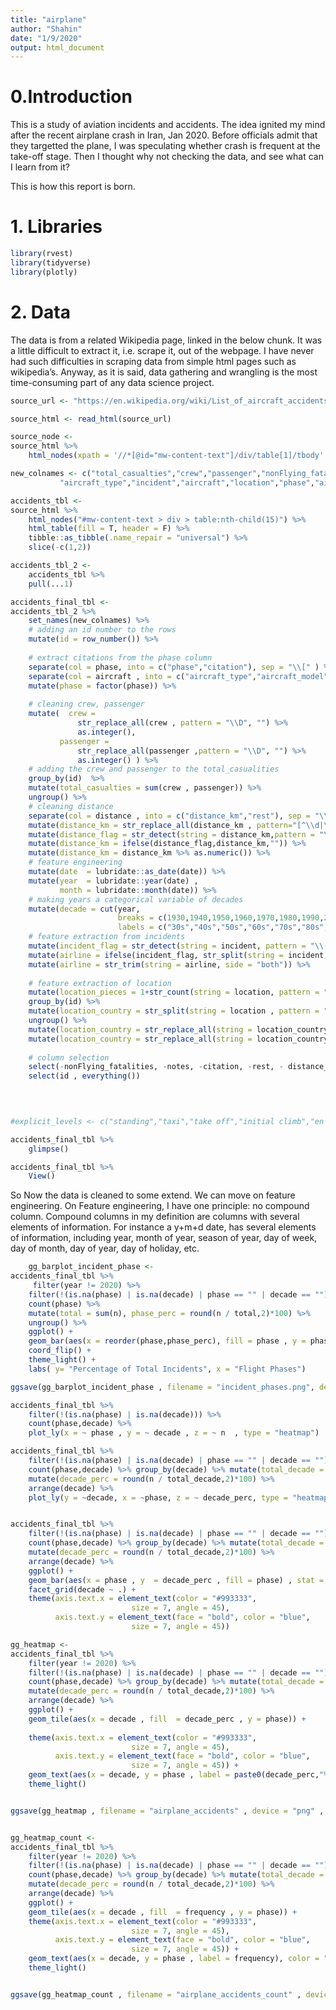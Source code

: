 ```yaml
---
title: "airplane"
author: "Shahin"
date: "1/9/2020"
output: html_document
---
```

# 0.Introduction 

This is a study of aviation incidents and accidents. The idea ignited my mind after the recent airplane crash in Iran, Jan 2020. Before officials admit that they targetted the plane, I was speculating whether crash is frequent at the take-off stage. Then I thought why not checking the data, and see what can I learn from it? 

This is how this report is born. 

# 1. Libraries
```r
library(rvest)
library(tidyverse)
library(plotly)
```

# 2. Data

The data is from a related Wikipedia page, linked in the below chunk. It was a little difficult to extract it, i.e. scrape it, out of the webpage. I have never had such difficulties in scraping data from simple html pages such as wikipedia's. Anyway, as it is said, data gathering and wrangling is the most time-consuming part of any data science project. 

```r
source_url <- "https://en.wikipedia.org/wiki/List_of_aircraft_accidents_and_incidents_resulting_in_at_least_50_fatalities"

source_html <- read_html(source_url)

source_node <- 
source_html %>% 
    html_nodes(xpath = '//*[@id="mw-content-text"]/div/table[1]/tbody' )

new_colnames <- c("total_casualties","crew","passenger","nonFlying_fatalities","notes",
           "aircraft_type","incident","aircraft","location","phase","airport","distance","date")

accidents_tbl <- 
source_html %>% 
    html_nodes("#mw-content-text > div > table:nth-child(15)") %>% 
    html_table(fill = T, header = F) %>% 
    tibble::as_tibble(.name_repair = "universal") %>% 
    slice(-c(1,2))

accidents_tbl_2 <- 
    accidents_tbl %>% 
    pull(...1)

accidents_final_tbl <- 
accidents_tbl_2 %>% 
    set_names(new_colnames) %>% 
    # adding an id number to the rows 
    mutate(id = row_number()) %>% 
    
    # extract citations from the phase column
    separate(col = phase, into = c("phase","citation"), sep = "\\[" ) %>%     
    separate(col = aircraft , into = c("aircraft_type","aircraft_model"),remove = T) %>%
    mutate(phase = factor(phase)) %>%
    
    # cleaning crew, passenger  
    mutate(  crew =
               str_replace_all(crew , pattern = "\\D", "") %>%
               as.integer(),
           passenger =
               str_replace_all(passenger ,pattern = "\\D", "") %>%
               as.integer() ) %>% 
    # adding the crew and passenger to the total_casualities 
    group_by(id)  %>% 
    mutate(total_casualties = sum(crew , passenger)) %>% 
    ungroup() %>% 
    # cleaning distance 
    separate(col = distance , into = c("distance_km","rest"), sep = "\\s" , remove = T ,extra = "drop" , fill = "right" ) %>% 
    mutate(distance_km = str_replace_all(distance_km , pattern="[^\\d|\\.]", replacement = "" )) %>%
    mutate(distance_flag = str_detect(string = distance_km,pattern = "\\d")) %>% 
    mutate(distance_km = ifelse(distance_flag,distance_km,"")) %>% 
    mutate(distance_km = distance_km %>% as.numeric()) %>% 
    # feature engineering 
    mutate(date  = lubridate::as_date(date)) %>% 
    mutate(year  = lubridate::year(date) ,
           month = lubridate::month(date)) %>% 
    # making years a categorical variable of decades 
    mutate(decade = cut(year,
                        breaks = c(1930,1940,1950,1960,1970,1980,1990,2000,2010,2021),
                        labels = c("30s","40s","50s","60s","70s","80s","90s","2000-2010","2010-2020"))) %>% 
    # feature extraction from incidents 
    mutate(incident_flag = str_detect(string = incident, pattern = "\\(" )) %>% 
    mutate(airline = ifelse(incident_flag, str_split(string = incident, pattern = "\\(", simplify = T)[,1] , str_split(string = incident, pattern = "\\d", simplify = T)[,1] )) %>%
    mutate(airline = str_trim(string = airline, side = "both")) %>% 
    
    # feature extraction of location 
    mutate(location_pieces = 1+str_count(string = location, pattern = ",")) %>% 
    group_by(id) %>% 
    mutate(location_country = str_split(string = location , pattern = ",", simplify = T)[,location_pieces]) %>% 
    ungroup() %>% 
    mutate(location_country = str_replace_all(string = location_country, pattern = "[:punct:]", replacement = "")) %>% 
    mutate(location_country = str_replace_all(string = location_country, pattern = "[:digit:]", replacement = "")) %>% 
    
    # column selection 
    select(-nonFlying_fatalities, -notes, -citation, -rest, - distance_flag, -incident_flag, - location_pieces) %>% 
    select(id , everything())
    

    

#explicit_levels <- c("standing","taxi","take off","initial climb","en route","maneuvering","approach","landing","unknown")    

accidents_final_tbl %>% 
    glimpse()

accidents_final_tbl %>% 
    View()

```

So Now the data is cleaned to some extend. We can move on feature engineering. On Feature engineering, I have one principle: no compound column. Compound columns in my definition are columns with several elements of information. For instance a y+m+d date, has several elements of information, including year, month of year, season of year, day of week, day of month, day of year, day of holiday, etc. 


```r
    gg_barplot_incident_phase <- 
accidents_final_tbl %>% 
     filter(year != 2020) %>% 
    filter(!(is.na(phase) | is.na(decade) | phase == "" | decade == "")) %>% 
    count(phase) %>%
    mutate(total = sum(n), phase_perc = round(n / total,2)*100) %>% 
    ungroup() %>% 
    ggplot() + 
    geom_bar(aes(x = reorder(phase,phase_perc), fill = phase , y = phase_perc), stat = "identity") + 
    coord_flip() + 
    theme_light() + 
    labs( y= "Percentage of Total Incidents", x = "Flight Phases")

ggsave(gg_barplot_incident_phase , filename = "incident_phases.png", device = "png", dpi =  300)

```

```r
accidents_final_tbl %>% 
    filter(!(is.na(phase) | is.na(decade))) %>% 
    count(phase,decade) %>% 
    plot_ly(x = ~ phase , y = ~ decade , z = ~ n  , type = "heatmap")
```

```r
accidents_final_tbl %>% 
    filter(!(is.na(phase) | is.na(decade) | phase == "" | decade == "")) %>% 
    count(phase,decade) %>% group_by(decade) %>% mutate(total_decade = sum(n)) %>%
    mutate(decade_perc = round(n / total_decade,2)*100) %>% 
    arrange(decade) %>% 
    plot_ly(y = ~decade, x = ~phase, z = ~ decade_perc, type = "heatmap")


accidents_final_tbl %>% 
    filter(!(is.na(phase) | is.na(decade) | phase == "" | decade == "")) %>% 
    count(phase,decade) %>% group_by(decade) %>% mutate(total_decade = sum(n)) %>%
    mutate(decade_perc = round(n / total_decade,2)*100) %>% 
    arrange(decade) %>% 
    ggplot() + 
    geom_bar(aes(x = phase , y  = decade_perc , fill = phase) , stat = "identity") + 
    facet_grid(decade ~ .) + 
    theme(axis.text.x = element_text(color = "#993333", 
                           size = 7, angle = 45),
          axis.text.y = element_text(face = "bold", color = "blue", 
                           size = 7, angle = 45))

gg_heatmap <- 
accidents_final_tbl %>% 
    filter(year != 2020) %>% 
    filter(!(is.na(phase) | is.na(decade) | phase == "" | decade == "")) %>% 
    count(phase,decade) %>% group_by(decade) %>% mutate(total_decade = sum(n)) %>%
    mutate(decade_perc = round(n / total_decade,2)*100) %>% 
    arrange(decade) %>% 
    ggplot() + 
    geom_tile(aes(x = decade , fill  = decade_perc , y = phase)) + 
    
    theme(axis.text.x = element_text(color = "#993333", 
                           size = 7, angle = 45),
          axis.text.y = element_text(face = "bold", color = "blue", 
                           size = 7, angle = 45)) + 
    geom_text(aes(x = decade, y = phase , label = paste0(decade_perc,"%")), color = "white") + 
    theme_light()


ggsave(gg_heatmap , filename = "airplane_accidents" , device = "png" , dpi = 300)


gg_heatmap_count <- 
accidents_final_tbl %>% 
    filter(year != 2020) %>% 
    filter(!(is.na(phase) | is.na(decade) | phase == "" | decade == "")) %>% 
    count(phase,decade) %>% group_by(decade) %>% mutate(total_decade = sum(n), frequency = n ) %>%
    mutate(decade_perc = round(n / total_decade,2)*100) %>% 
    arrange(decade) %>% 
    ggplot() + 
    geom_tile(aes(x = decade , fill  = frequency , y = phase)) + 
    theme(axis.text.x = element_text(color = "#993333", 
                           size = 7, angle = 45),
          axis.text.y = element_text(face = "bold", color = "blue", 
                           size = 7, angle = 45)) + 
    geom_text(aes(x = decade, y = phase , label = frequency), color = "white") + 
    theme_light()


ggsave(gg_heatmap_count , filename = "airplane_accidents_count" , device = "png" , dpi = 300)
```

